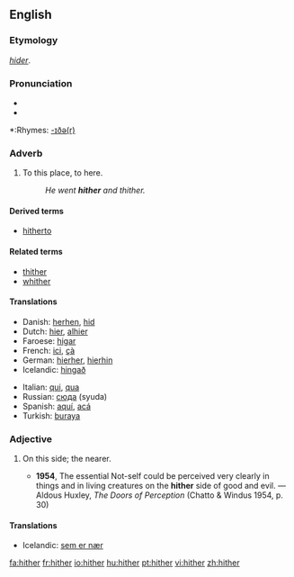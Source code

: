 ==English==

===Etymology===
{{OE.}} ''[[hider]]''.

===Pronunciation===
*{{IPA|/ˈhɪðə/}}
*{{audio|en-us-hither.ogg|Audio (US)}}

*:Rhymes: [[Rhymes:English:-ɪðə(r)|-ɪðə(r)]]

===Adverb===
{{en-adv|-}}

# {{context|literary|or|archaic}} To this place, to here.
#:''He went '''hither''' and thither.''

====Derived terms====
*[[hitherto]]

====Related terms====
*[[thither]]
*[[whither]]

====Translations====
{{trans-top| to here }}
*Danish: [[herhen]], [[hid]]
*Dutch: [[hier]], [[alhier]]
*Faroese: [[higar]]
*French: [[ici]], [[çà]]
*German: [[hierher]], [[hierhin]]
*Icelandic: [[hingað]]
{{trans-mid}}
*Italian: [[qui]], [[qua]]
*Russian: [[сюда]] (syuda)
*Spanish: [[aquí]], [[acá]]
*Turkish: [[buraya]]
{{trans-bottom}}

===Adjective===
{{en-adj|-}}

# {{archaic}} On this side; the nearer.
#*'''1954''', The essential Not-self could be perceived very clearly in things and in living creatures on the '''hither''' side of good and evil. — Aldous Huxley, ''The Doors of Perception'' (Chatto & Windus 1954, p. 30)

====Translations====
*Icelandic: [[sem er nær]]

[[fa:hither]]
[[fr:hither]]
[[io:hither]]
[[hu:hither]]
[[pt:hither]]
[[vi:hither]]
[[zh:hither]]
